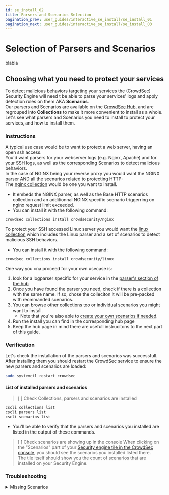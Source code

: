 ```yaml
---
id: se_install_02
title: Parsers and Scenarios Selection
pagination_prev: user_guides/interactive_se_install/se_install_01
pagination_next: user_guides/interactive_se_install/se_install_03
---
```



# Selection of Parsers and Scenarios

blabla

## Choosing what you need to protect your services

To detect malicious behaviors targeting your services the (CrowdSec) Security Engine will need t be able to parse your services' logs and apply detection rules on them AKA **Scenarios**.  
Our parsers and Scenarios are available on the [CrowdSec Hub](https://hub.crowdsec.net/), and are regrouped into **Collections** to make it more convenient to install as a whole.
Let's see what parsers and Scenarios you need to install to protect your services, and how to install them.

### Instructions

A typical use case would be to want to protect a web server, having an open ssh access.  
You'd want parsers for your webserver logs (e.g. Nginx, Apache) and for your SSH logs, as well as the corresponding Scenarios to detect malicious behaviors.  
In the case of NGINX being your reverse proxy you would want the NGINX parser AND all the scenarios related to protecting HTTP:   
The [nginx collection](https://app.crowdsec.net/hub/author/crowdsecurity/collections/nginx) would be one you want to install.  
- It embeds the NGINX parser, as well as the Base HTTP scenarios collection and an additionnal NGINX specific scenario triggerring on nginx request limit exceeded.
- You can install it with the following command:
```bash 
crowdsec collections install crowdsecurity/nginx
``` 

To protect your SSH accessed Linux server you would want the [linux collection](https://app.crowdsec.net/hub/author/crowdsecurity/collections/linux) which includes the Linux parser and a set of scenarios to detect malicious SSH behaviors.
- You can install it with the following command:
```bash
crowdsec collections install crowdsecurity/linux
```

One way you cna proceed for your own usecase is:
1. look for a logparser specific for your service in the [parser's section of the hub](https://app.crowdsec.net/hub/log-parsers)
2. Once you have found the parser you need, check if there is a collection with the same name. If so, chose the colleciton it will be pre-packed with reommanded scenarios.
3. You can browse other collections too or individual scenarios you might want to install. 
    - Note that you're also able to [create your own scenarios if needed](https://doc.crowdsec.net/docs/next/log_processor/parsers/intro).
4. Run the install you can find in the corresponding hub page
5. Keep the hub page in mind there are usefull instrucitons to the next part of this guide.

### Verification

Let's check the installation of the parsers and scenarios was successfull.  
After installing them you should restart the CrowdSec service to ensure the new parsers and scenarios are loaded:
```bash
sudo systemctl restart crowdsec
``` 

#### List of installed parsers and scenarios

> [ ]  Check Collections, parsers and scenarios are installed
```bash
cscli collections list
cscli parsers list
cscli scenarios list
``` 
- You'll be able to verify that the parsers and scenarios you installed are listed in the output of these commands.

> [ ]  Check scenarios are showing up in the console
When clicking on the "Scenarios" part of your [Security engine tile in the CrowdSec console](https://app.crowdsec.net/security-engines), you should see the scenarios you installed listed there.   
The tile itself should show you the count of scenarios that are installed on your Security Engine.

### Troubleshooting

<details>
    <summary>Missing Scenarios</summary>
    
    @seb @laurence any reason why a scenario or colleciton would not install ? folder issue ? config ?
</details>